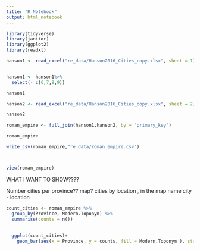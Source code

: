 ```yaml
---
title: "R Notebook"
output: html_notebook
---
```


```r
library(tidyverse)
library(janitor)
library(ggplot2)
library(readxl)
```

 
```r

hanson1 <- read_excel("re_data/Hanson2016_Cities_copy.xlsx", sheet = 1) %>% clean_names()


hanson1 <- hanson1%>% 
  select(- c(6,7,8,9))

hanson1
```


```r
hanson2 <- read_excel("re_data/Hanson2016_Cities_copy.xlsx", sheet = 2) %>% clean_names()

hanson2
```
```r
roman_empire <- full_join(hanson1,hanson2, by = "primary_key")

roman_empire
```

```r
write_csv(roman_empire,"re_data/roman_empire.csv")



view(roman_empire)
```


WHAT I WANT TO SHOW????

Number cities per province??
map? cities by location , in the map name city - location


```r
count_cities <- roman_empire %>% 
  group_by(Province, Modern.Toponym) %>% 
  summarise(counts = n())
  
  
  ggplot(count_cities)+
    geom_bar(aes(x = Province, y = counts, fill = Modern.Toponym ), stat = 'identity')
  
  
```


